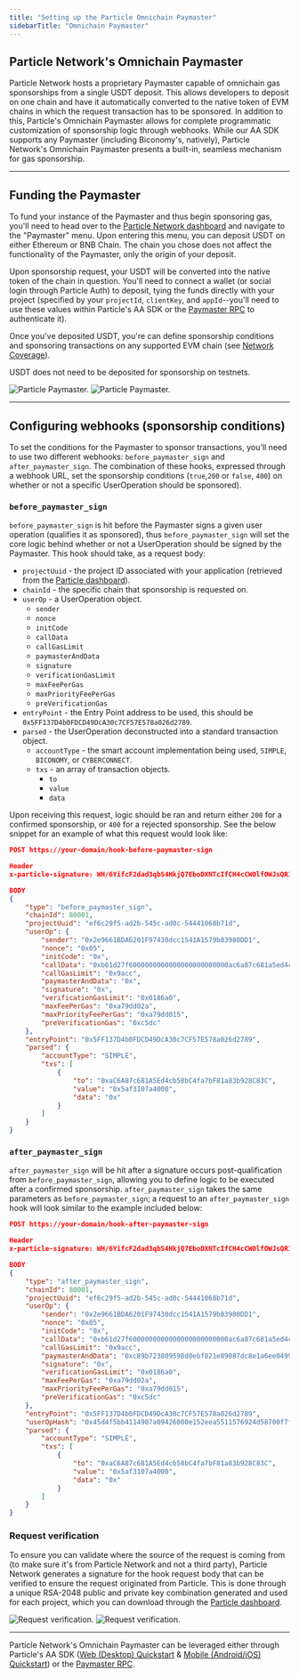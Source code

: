 ```yaml
---
title: "Setting up the Particle Omnichain Paymaster"
sidebarTitle: "Omnichain Paymaster"
---
```


## Particle Network's Omnichain Paymaster

Particle Network hosts a proprietary Paymaster capable of omnichain gas sponsorships from a single USDT deposit. This allows developers to deposit on one chain and have it automatically converted to the native token of EVM chains in which the request transaction has to be sponsored. In addition to this, Particle's Omnichain Paymaster allows for complete programmatic customization of sponsorship logic through webhooks. While our AA SDK supports any Paymaster (including Biconomy's, natively), Particle Network's Omnichain Paymaster presents a built-in, seamless mechanism for gas sponsorship.

***

## Funding the Paymaster

To fund your instance of the Paymaster and thus begin sponsoring gas, you'll need to head over to the [Particle Network dashboard](https://dashboard.particle.network) and navigate to the "Paymaster" menu. Upon entering this menu, you can deposit USDT on either Ethereum or BNB Chain. The chain you chose does not affect the functionality of the Paymaster, only the origin of your deposit. 

Upon sponsorship request, your USDT will be converted into the native token of the chain in question. You'll need to connect a wallet (or social login through Particle Auth) to deposit, tying the funds directly with your project (specified by your `projectId`, `clientKey`, and `appId`--you'll need to use these values within Particle's AA SDK or the [Paymaster RPC](/api-reference/aa/paymaster/paymasterbalance) to authenticate it).

Once you've deposited USDT, you're can define sponsorship conditions and sponsoring transactions on any supported EVM chain (see [Network Coverage](/guides/network-coverage)).

<Note>USDT does not need to be deposited for sponsorship on testnets.</Note>

<div className="flex justify-center">
<img
  className="block h-64 dark:hidden"
  src="/guides/integrations/aa/images/paymaster.png"
  alt="Particle Paymaster."
/>
<img
  className="hidden h-64 dark:block"
  src="/guides/integrations/aa/images/paymaster.png"
  alt="Particle Paymaster."
/>
</div>

***

## Configuring webhooks (sponsorship conditions)

To set the conditions for the Paymaster to sponsor transactions, you'll need to use two different webhooks: `before_paymaster_sign` and `after_paymaster_sign`. The combination of these hooks, expressed through a webhook URL, set the sponsorship conditions (`true`,`200` or `false`, `400`) on whether or not a specific UserOperation should be sponsored).

### `before_paymaster_sign`

`before_paymaster_sign` is hit before the Paymaster signs a given user operation (qualifies it as sponsored), thus `before_paymaster_sign` will set the core logic behind whether or not a UserOperation should be signed by the Paymaster. This hook should take, as a request body:

- `projectUuid` - the project ID associated with your application (retrieved from the [Particle dashboard](https://dashboard.particle.network)).
- `chainId` - the specific chain that sponsorship is requested on.
- `userOp` - a UserOperation object.
  - `sender`
  - `nonce`
  - `initCode`
  - `callData`
  - `callGasLimit`
  - `paymasterAndData`
  - `signature`
  - `verificationGasLimit`
  - `maxFeePerGas`
  - `maxPriorityFeePerGas`
  - `preVerificationGas`
- `entryPoint` - the Entry Point address to be used, this should be `0x5FF137D4b0FDCD49DcA30c7CF57E578a026d2789`.
- `parsed` - the UserOperation deconstructed into a standard transaction object.
  - `accountType` - the smart account implementation being used, `SIMPLE`, `BICONOMY`, or `CYBERCONNECT`.
  - `txs` - an array of transaction objects.
    - `to`
    - `value`
    - `data`

Upon receiving this request, logic should be ran and return either `200` for a confirmed sponsorship, or `400` for a rejected sponsorship. See the below snippet for an example of what this request would look like:

```json JSON
POST https://your-domain/hook-before-paymaster-sign

Header
x-particle-signature: WH/6YifcF2dad3qbS4HkjQ7EboDXNTcIfCH4cCW0lfOWJsQR1GPoHZpqtqr3XedAG3bi+RlTUGmetJiaiCqflr1+dWuXFsvrML7LNu2wWNDzlGAEM3iLwrdHl1vIZx6ftlbYyyQD4CHEBpDhbnrDn2IGj64dF8nmho4gc/PNQQUTBJL+Xy0MEHVLSNSDeRMA5/BhwFjiufvDqmW3verX/ynvUAVLnLiAWkVnN2aBF4TncsqV37W8EN3q2SILpdnbG2UWzeawg+0owtw9xgo4QXgqi8PfYrd3ta5PxjoenbUA7OBJtXt4R/TwYs8Vb+mggJ+ZbrJrVd45F8U9hNt7bQ==

BODY
{
    "type": "before_paymaster_sign",
    "chainId": 80001,
    "projectUuid": "ef6c29f5-ad2b-545c-ad0c-54441068b71d",
    "userOp": {
        "sender": "0x2e9661BDA6201F97430dcc1541A1579b83980DD1",
        "nonce": "0x05",
        "initCode": "0x",
        "callData": "0xb61d27f6000000000000000000000000ac6a87c681a5ed4cb58bc4fa7bf81a83b928c83c00000000000000000000000000000000000000000000000000005af3107a400000000000000000000000000000000000000000000000000000000000000000600000000000000000000000000000000000000000000000000000000000000000",
        "callGasLimit": "0x9acc",
        "paymasterAndData": "0x",
        "signature": "0x",
        "verificationGasLimit": "0x0186a0",
        "maxFeePerGas": "0xa79dd02a",
        "maxPriorityFeePerGas": "0xa79dd015",
        "preVerificationGas": "0xc5dc"
    },
    "entryPoint": "0x5FF137D4b0FDCD49DcA30c7CF57E578a026d2789",
    "parsed": {
        "accountType": "SIMPLE",
        "txs": [
            {
                "to": "0xaC6A87c681A5Ed4cb58bC4fa7bF81a83b928C83C",
                "value": "0x5af3107a4000",
                "data": "0x"
            }
        ]
    }
}

```

### `after_paymaster_sign`

`after_paymaster_sign` will be hit after a signature occurs post-qualification from `before_paymaster_sign`, allowing you to define logic to be executed after a confirmed sponsorship. `after_paymaster_sign` takes the same parameters as `before_paymaster_sign`; a request to an `after_paymaster_sign` hook will look similar to the example included below:

```json JSON
POST https://your-domain/hook-after-paymaster-sign

Header
x-particle-signature: WH/6YifcF2dad3qbS4HkjQ7EboDXNTcIfCH4cCW0lfOWJsQR1GPoHZpqtqr3XedAG3bi+RlTUGmetJiaiCqflr1+dWuXFsvrML7LNu2wWNDzlGAEM3iLwrdHl1vIZx6ftlbYyyQD4CHEBpDhbnrDn2IGj64dF8nmho4gc/PNQQUTBJL+Xy0MEHVLSNSDeRMA5/BhwFjiufvDqmW3verX/ynvUAVLnLiAWkVnN2aBF4TncsqV37W8EN3q2SILpdnbG2UWzeawg+0owtw9xgo4QXgqi8PfYrd3ta5PxjoenbUA7OBJtXt4R/TwYs8Vb+mggJ+ZbrJrVd45F8U9hNt7bQ==

BODY
{
    "type": "after_paymaster_sign",
    "chainId": 80001,
    "projectUuid": "ef6c29f5-ad2b-545c-ad0c-54441068b71d",
    "userOp": {
        "sender": "0x2e9661BDA6201F97430dcc1541A1579b83980DD1",
        "nonce": "0x05",
        "initCode": "0x",
        "callData": "0xb61d27f6000000000000000000000000ac6a87c681a5ed4cb58bc4fa7bf81a83b928c83c00000000000000000000000000000000000000000000000000005af3107a400000000000000000000000000000000000000000000000000000000000000000600000000000000000000000000000000000000000000000000000000000000000",
        "callGasLimit": "0x9acc",
        "paymasterAndData": "0xc89b723809598d0ebf821e89087dc8e1a6ee04990000000000000000000000000000000000000000000000000000000065520368000000000000000000000000000000000000000000000000000000000000000053264ff4c95bfc05d0635b8745f698911a103d11e4995f2d532e931807800aa0313d269ef5824ea5d122af0b08e70c0777898add80e70fffbd81154760eac0991b",
        "signature": "0x",
        "verificationGasLimit": "0x0186a0",
        "maxFeePerGas": "0xa79dd02a",
        "maxPriorityFeePerGas": "0xa79dd015",
        "preVerificationGas": "0xc5dc"
    },
    "entryPoint": "0x5FF137D4b0FDCD49DcA30c7CF57E578a026d2789",
    "userOpHash": "0x45d4f5bb4114907a09426000e152eea5511576924d58700f7f2561f32a552476",
    "parsed": {
        "accountType": "SIMPLE",
        "txs": [
            {
                "to": "0xaC6A87c681A5Ed4cb58bC4fa7bF81a83b928C83C",
                "value": "0x5af3107a4000",
                "data": "0x"
            }
        ]
    }
}

```

### Request verification

To ensure you can validate where the source of the request is coming from (to make sure it's from Particle Network and not a third party), Particle Network generates a signature for the hook request body that can be verified to ensure the request originated from Particle. This is done through a unique RSA-2048 public and private key combination generated and used for each project, which you can download through the [Particle dashboard](https://dashboard.particle.network).

<div className="flex justify-center">
<img
  className="block h-64 dark:hidden"
  src="/guides/integrations/aa/images/validate.png"
  alt="Request verification."
/>
<img
  className="hidden h-64 dark:block"
  src="/guides/integrations/aa/images/validate.png"
  alt="Request verification."
/>
</div>

***

<Tip>Particle Network's Omnichain Paymaster can be leveraged either through Particle's AA SDK ([Web (Desktop) Quickstart](/guides/quickstart/aa/web-aa) & [Mobile (Android/iOS) Quickstart](/guides/quickstart/aa/mobile-aa)) or the [Paymaster RPC](/api-reference/aa/paymaster/paymasterbalance).</Tip>